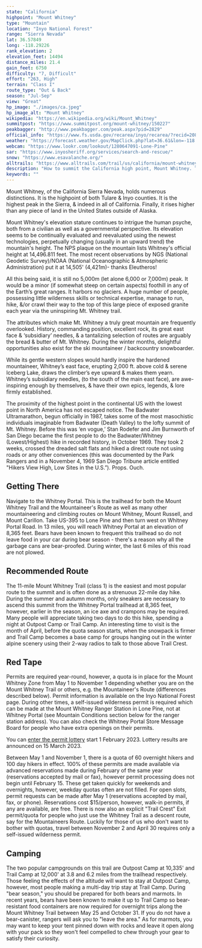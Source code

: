 ```yaml
---
state: "California"
highpoint: "Mount Whitney"
type: "Mountain"
location: "Inyo National Forest"
range: "Sierra Nevada"
lat: 36.57849
long: -118.29226
rank_elevation: 2
elevation_feet: 14494
distance_miles: 21.4
gain_feet: 6750
difficulty: "7, Difficult"
effort: "263, High"
terrain: "Class I"
route_type: "Out & Back"
season: "Jul-Sep"
view: "Great"
hp_image: "./images/ca.jpeg"
hp_image_alt: "Mount Whitney"
wikipedia: "https://en.wikipedia.org/wiki/Mount_Whitney"
summitpost: "https://www.summitpost.org/mount-whitney/150227"
peakbagger: "http://www.peakbagger.com/peak.aspx?pid=2829"
official_info: "https://www.fs.usda.gov/recarea/inyo/recarea/?recid=20806"
weather: "https://forecast.weather.gov/MapClick.php?lat=36.61&lon=-118.28&site=hnx&smap=1&marine=0&unit=0&lg=en"
webcam: "https://www.lookr.com/lookout/1280647091-Lone-Pine"
sar: "https://www.inyosheriff.org/services/search-and-rescue/"
snow: "https://www.esavalanche.org/"
alltrails: "https://www.alltrails.com/trail/us/california/mount-whitney-via-mount-whitney-trail"
description: "How to summit the California high point, Mount Whitney. This guide tells you how to get a Mt Whitney climbing permit to summit the highest mountain in California."
keywords: ""
---
```


Mount Whitney, of the California Sierra Nevada, holds numerous distinctions. It is the highpoint of both Tulare & Inyo counties. It is the highest peak in the Sierra, & indeed in all of California. Finally, it rises higher than any piece of land in the United States outside of Alaska.

Mount Whitney's elevation stature continues to intrigue the human psyche, both from a civilian as well as a governmental perspective. Its elevation seems to be continually evaluated and reevaluated using the newest technologies, perpetually changing (usually in an upward trend) the mountain's height. The NPS plaque on the mountain lists Whitney's official height at 14,496.811 feet. The most recent observations by NGS (National Geodetic Survey)/NOAA (National Oceanographic & Atmospheric Administration) put it at 14,505' (4,421m)- thanks Eleutheros!

All this being said, it is still no 5,000m (let alone 6,000 or 7,000m) peak. It would be a minor (if somewhat steep on certain aspects) foothill in any of the Earth’s great ranges. It harbors no glaciers. A huge number of people, possessing little wilderness skills or technical expertise, manage to run, hike, &/or crawl their way to the top of this large piece of exposed granite each year via the uninspiring Mt. Whitney trail.

The attributes which make Mt. Whitney a truly great mountain are frequently overlooked. History, commanding position, excellent rock, its great east face & ‘subsidiary’ needles, & a tantalizing selection of routes are arguably the bread & butter of Mt. Whitney. During the winter months, delightful opportunities also exist for the ski mountaineer / backcountry snowboarder.

While its gentle western slopes would hardly inspire the hardened mountaineer, Whitney’s east face, erupting 2,000 ft. above cold & serene Iceberg Lake, draws the climber’s eye upward & makes them yearn. Whitney’s subsidiary needles, (to the south of the main east face), are awe-inspiring enough by themselves, & have their own epics, legends, & lore firmly established.

The proximity of the highest point in the continental US with the lowest point in North America has not escaped notice. The Badwater Ultramarathon, begun officially in 1987, takes some of the most masochistic individuals imaginable from Badwater (Death Valley) to the lofty summit of Mt. Whitney. Before this was ‘en vogue,’ Stan Rodefer and Jim Burnworth of San Diego became the first people to do the Badwater/Whitney (Lowest/Highest) hike in recorded history, in October 1969. They took 2 weeks, crossed the dreaded salt flats and hiked a direct route not using roads or any other conveniences (this was documented by the Park Rangers and in a November 4, 1969 San Diego Tribune article entitled "Hikers View High, Low Sites in the U.S.”). Props. Ouch.

## Getting There
Navigate to the Whitney Portal. This is the trailhead for both the Mount Whitney Trail and the Mountaineer's Route as well as many other mountaineering and climbing routes on Mount Whitney, Mount Russell, and Mount Carillon. Take US-395 to Lone Pine and then turn west on Whitney Portal Road. In 13 miles, you will reach Whitney Portal at an elevation of 8,365 feet. Bears have been known to frequent this trailhead so do not leave food in your car during bear season - there's a reason why all the garbage cans are bear-proofed. During winter, the last 6 miles of this road are not plowed.

## Recommended Route
The 11-mile Mount Whitney Trail (class 1) is the easiest and most popular route to the summit and is often done as a strenuous 22-mile day hike. During the summer and autumn months, only sneakers are necessary to ascend this summit from the Whitney Portal trailhead at 8,365 feet, however, earlier in the season, an ice axe and crampons may be required. Many people will appreciate taking two days to do this hike, spending a night at Outpost Camp or Trail Camp. An interesting time to visit is the month of April, before the quota season starts, when the snowpack is firmer and Trail Camp becomes a base camp for groups hanging out in the winter alpine scenery using their 2-way radios to talk to those above Trail Crest.

## Red Tape
Permits are required year-round, however, a quota is in place for the Mount Whitney Zone from May 1 to November 1 depending whether you are on the Mount Whitney Trail or others, e.g. the Mountaineer's Route (differences described below). Permit information is available on the Inyo National Forest page. During other times, a self-issued wilderness permit is required which can be made at the Mount Whitney Ranger Station in Lone Pine, not at Whitney Portal (see Mountain Conditions section below for the ranger station address). You can also check the Whitney Portal Store Message Board for people who have extra openings on their permits.

You can [enter the permit lottery](https://www.recreation.gov/permits/445860) start 1 February 2023. Lottery results are announced on 15 March 2023.

Between May 1 and November 1, there is a quota of 60 overnight hikers and 100 day hikers in effect. 100% of these permits are made available via advanced reservations made during February of the same year (reservations accepted by mail or fax), however permit processing does not begin until February 15. These get taken quickly for weekends and overnights, however, weekday quotas often are not filled. For open slots, permit requests can be made after May 1 (reservations accepted by mail, fax, or phone). Reservations cost $15/person, however, walk-in permits, if any are available, are free. There is now also an explicit "Trail Crest" Exit permit/quota for people who just use the Whitney Trail as a descent route, say for the Mountaineers Route. Luckily for those of us who don't want to bother with quotas, travel between November 2 and April 30 requires only a self-issued wilderness permit.

## Camping
The two popular campgrounds on this trail are Outpost Camp at 10,335' and Trail Camp at 12,000' at 3.8 and 6.2 miles from the trailhead respectively. Those feeling the effects of the altitude will want to stay at Outpost Camp, however, most people making a multi-day trip stay at Trail Camp. During "bear season," you should be prepared for both bears and marmots. In recent years, bears have been known to make it up to Trail Camp so bear-resistant food containers are now required for overnight trips along the Mount Whitney Trail between May 25 and October 31. If you do not have a bear-canister, rangers will ask you to "leave the area." As for marmots, you may want to keep your tent pinned down with rocks and leave it open along with your pack so they won't feel compelled to chew through your gear to satisfy their curiosity.
